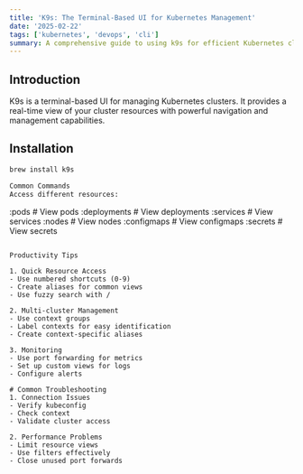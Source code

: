 ```yaml
---
title: 'K9s: The Terminal-Based UI for Kubernetes Management'
date: '2025-02-22'
tags: ['kubernetes', 'devops', 'cli']
summary: A comprehensive guide to using k9s for efficient Kubernetes cluster management
---
```


## Introduction

K9s is a terminal-based UI for managing Kubernetes clusters. 
It provides a real-time view of your cluster resources with powerful navigation and management capabilities.

## Installation

```bash
brew install k9s

Common Commands
Access different resources:
```
:pods          # View pods
:deployments   # View deployments
:services      # View services
:nodes         # View nodes
:configmaps    # View configmaps
:secrets       # View secrets
```

Productivity Tips

1. Quick Resource Access
- Use numbered shortcuts (0-9)
- Create aliases for common views
- Use fuzzy search with /

2. Multi-cluster Management
- Use context groups
- Label contexts for easy identification
- Create context-specific aliases

3. Monitoring
- Use port forwarding for metrics
- Set up custom views for logs
- Configure alerts

# Common Troubleshooting
1. Connection Issues
- Verify kubeconfig
- Check context
- Validate cluster access

2. Performance Problems
- Limit resource views
- Use filters effectively
- Close unused port forwards